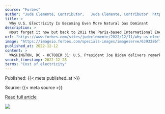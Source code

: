 ```yaml
---
source: "Forbes"
author: "Jude Clemente, Contributor,   Jude Clemente, Contributor  https://www.forbes.com/sites/judeclemente/"
title: >
  Why U.S. Electricity Is Becoming Even More Natural Gas Dominant
description: >
  Most forget it now but back to 2011 the Paris-based International Energy Agency confirmed for us of the coming “Golden Age” of natural gas. Putin's illegal war has exposed the folly of ignoring our gas-based reality. Even our most blind are beginning to see.
url: "https://www.forbes.com/sites/judeclemente/2022/12/11/why-us-electricity-is-becoming-even-more-natural-gas-dominant/"
image: "https://imageio.forbes.com/specials-images/imageserve/6393286f7dbee91a9a65ce93/0x0.jpg?format=jpg&width=1200"
published_at: 2022-12-12
content: >
  WASHINGTON, DC - OCTOBER 31: U.S. President Joe Biden delivers remarks on oil company profits in the ... [+] Roosevelt Room of the White House on October 31, 2022 in Washington, DC. Biden is calling … [+9512 chars]
search_timestamp: 2022-12-28
terms: "Cost of electricity"
---
```



Published: {{< meta published_at >}}


Source: {{< meta source >}}


[Read full article]({{< meta url >}})



![](`r rmarkdown::metadata$image[1]`)

